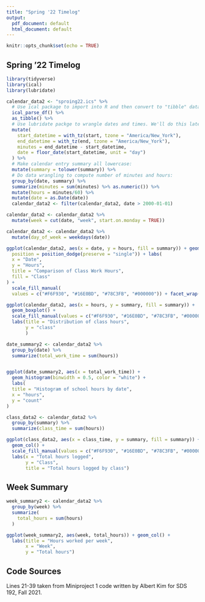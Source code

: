 ```yaml
---
title: "Spring '22 Timelog"
output:
  pdf_document: default
  html_document: default
---
```


```r
knitr::opts_chunk$set(echo = TRUE)
```

## Spring '22 Timelog

```r
library(tidyverse)
library(ical)
library(lubridate)
```

```r
calendar_data2 <- "sproing22.ics" %>% 
  # Use ical package to import into R and then convert to "tibble" data frame format:
  ical_parse_df() %>% 
  as_tibble() %>% 
  # Use lubridate packge to wrangle dates and times. We'll do this later this semester:
  mutate(
    start_datetime = with_tz(start, tzone = "America/New_York"),
    end_datetime = with_tz(end, tzone = "America/New_York"),
    minutes = end_datetime - start_datetime,
    date = floor_date(start_datetime, unit = "day")
  ) %>%
  # Make calendar entry summary all lowercase:
  mutate(summary = tolower(summary)) %>% 
  # Do data wrangling to compute number of minutes and hours:
  group_by(date, summary) %>%
  summarize(minutes = sum(minutes) %>% as.numeric()) %>%
  mutate(hours = minutes/60) %>% 
  mutate(date = as.Date(date))
  calendar_data2 <- filter(calendar_data2, date > 2000-01-01)
```

```r
calendar_data2 <- calendar_data2 %>% 
  mutate(week = cut(date, "week", start.on.monday = TRUE))

calendar_data2 <- calendar_data2 %>% 
  mutate(day_of_week = weekdays(date))
```

```r
ggplot(calendar_data2, aes(x = date, y = hours, fill = summary)) + geom_col(
  position = position_dodge(preserve = "single")) + labs(
  x = "Date",
  y = "Hours",
  title = "Comparison of Class Work Hours",
  fill = "Class"
) +
  scale_fill_manual(
  values = c("#F6F930", "#16E0BD", "#78C3FB", "#000000")) + facet_wrap(~week, ncol = 3, scales = "free_x")
```

```r
ggplot(calendar_data2, aes(x = hours, y = summary, fill = summary)) + 
  geom_boxplot() + 
  scale_fill_manual(values = c("#F6F930", "#16E0BD", "#78C3FB", "#000000")) +
  labs(title = "Distribution of class hours",
       y = "class"
       )
```

```r
date_summary2 <- calendar_data2 %>% 
  group_by(date) %>% 
  summarize(total_work_time = sum(hours))


ggplot(date_summary2, aes(x = total_work_time)) +
  geom_histogram(binwidth = 0.5, color = "white") +
  labs(
  title = "Histogram of school hours by date",
  x = "hours",
  y = "count"
)
```

```r
class_data2 <- calendar_data2 %>% 
  group_by(summary) %>% 
  summarize(class_time = sum(hours))
```

```r
ggplot(class_data2, aes(x = class_time, y = summary, fill = summary)) + 
  geom_col() + 
  scale_fill_manual(values = c("#F6F930", "#16E0BD", "#78C3FB", "#000000")) +
  labs(x = "Total hours logged",
       y = "Class",
       title = "Total hours logged by class")
```

## Week Summary

```r
week_summary2 <- calendar_data2 %>% 
  group_by(week) %>% 
  summarize(
    total_hours = sum(hours)
  )
```

```r
ggplot(week_summary2, aes(week, total_hours)) + geom_col() +
  labs(title = "Hours worked per week",
       x = "Week",
       y = "Total hours")
```

## Code Sources
Lines 21-39 taken from Miniproject 1 code written by Albert Kim for SDS 192, 
Fall 2021.